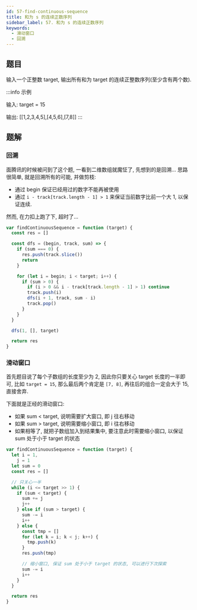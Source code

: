 ```yaml
---
id: 57-find-continuous-sequence
title: 和为 s 的连续正数序列
sidebar_label: 57. 和为 s 的连续正数序列
keywords:
  - 滑动窗口
  - 回溯
---
```


## 题目

输入一个正整数 target, 输出所有和为 target 的连续正整数序列(至少含有两个数).

:::info 示例

输入: target = 15

输出: [[1,2,3,4,5],[4,5,6],[7,8]]
:::

## 题解

### 回溯

面腾讯的时候被问到了这个题, 一看到二维数组就魔怔了, 先想到的是回溯... 思路很简单, 就是回溯所有的可能, 并做剪枝:

- 通过 begin 保证已经用过的数字不能再被使用
- 通过 `i - track[track.length - 1] > 1` 来保证当前数字比前一个大 1, 以保证连续.

然而, 在力扣上跑了下, 超时了...

```ts
var findContinuousSequence = function (target) {
  const res = []

  const dfs = (begin, track, sum) => {
    if (sum === 0) {
      res.push(track.slice())
      return
    }

    for (let i = begin; i < target; i++) {
      if (sum > 0) {
        if (i > 0 && i - track[track.length - 1] > 1) continue
        track.push(i)
        dfs(i + 1, track, sum - i)
        track.pop()
      }
    }
  }

  dfs(1, [], target)

  return res
}
```

### 滑动窗口

首先题目说了每个子数组的长度至少为 2, 因此你只要关心 target 长度的一半即可, 比如 `target = 15`, 那么最后两个肯定是 `[7, 8]`, 再往后的组合一定会大于 15, 直接舍弃.

下面就是正经的滑动窗口:

- 如果 sum < target, 说明需要扩大窗口, 即 j 往右移动
- 如果 sum > target, 说明需要缩小窗口, 即 i 往右移动
- 如果相等了, 就把子数组加入到结果集中, 要注意此时需要缩小窗口, 以保证 sum 处于小于 target 的状态

```ts
var findContinuousSequence = function (target) {
  let i = 1,
    j = 1
  let sum = 0
  const res = []

  // 只关心一半
  while (i <= target >> 1) {
    if (sum < target) {
      sum += j
      j++
    } else if (sum > target) {
      sum -= i
      i++
    } else {
      const tmp = []
      for (let k = i; k < j; k++) {
        tmp.push(k)
      }
      res.push(tmp)

      // 缩小窗口, 保证 sum 处于小于 target 的状态, 可以进行下次探索
      sum -= i
      i++
    }
  }

  return res
}
```
